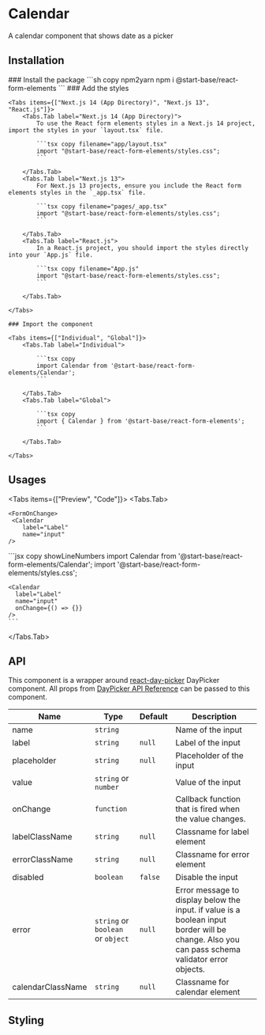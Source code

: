 
# Calendar

A calendar component that shows date as a picker

## Installation

<Steps>
    ### Install the package
    ```sh copy npm2yarn
    npm i @start-base/react-form-elements
    ```
    ### Add the styles

    <Tabs items={["Next.js 14 (App Directory)", "Next.js 13", "React.js"]}>
        <Tabs.Tab label="Next.js 14 (App Directory)">
            To use the React form elements styles in a Next.js 14 project, import the styles in your `layout.tsx` file.

            ```tsx copy filename="app/layout.tsx"
            import "@start-base/react-form-elements/styles.css";
            ```

        </Tabs.Tab>
        <Tabs.Tab label="Next.js 13">
            For Next.js 13 projects, ensure you include the React form elements styles in the `_app.tsx` file.

            ```tsx copy filename="pages/_app.tsx"
            import "@start-base/react-form-elements/styles.css";
            ```

        </Tabs.Tab>
        <Tabs.Tab label="React.js">
            In a React.js project, you should import the styles directly into your `App.js` file.

            ```tsx copy filename="App.js"
            import "@start-base/react-form-elements/styles.css";
            ```

        </Tabs.Tab>

    </Tabs>

    ### Import the component

    <Tabs items={["Individual", "Global"]}>
        <Tabs.Tab label="Individual">

            ```tsx copy
            import Calendar from '@start-base/react-form-elements/Calendar';
            ```

        </Tabs.Tab>
        <Tabs.Tab label="Global">

            ```tsx copy
            import { Calendar } from '@start-base/react-form-elements';
            ```

        </Tabs.Tab>

    </Tabs>

</Steps>

## Usages

<Tabs items={["Preview", "Code"]}>
  <Tabs.Tab>
    <Preview height="500px">
     
    <FormOnChange>
     <Calendar
        label="Label"
        name="input"
    />
  </FormOnChange>
   </Preview>
  </Tabs.Tab>
  <Tabs.Tab>
    ```jsx copy showLineNumbers
    import Calendar from '@start-base/react-form-elements/Calendar';
    import '@start-base/react-form-elements/styles.css';

    <Calendar
      label="Label"
      name="input"
      onChange={() => {}}
    />
    ```

  </Tabs.Tab>
</Tabs>

## API

This component is a wrapper around [react-day-picker](https://www.npmjs.com/package/react-day-picker) DayPicker component. All props from [DayPicker API Reference](https://daypicker.dev/api/type-aliases/DayPickerProps) can be passed to this component.

| Name              | Type                              | Default | Description                                                                                                                                    |
| ----------------- | --------------------------------- | ------- | ---------------------------------------------------------------------------------------------------------------------------------------------- |
| name              | `string`                          |         | Name of the input                                                                                                                              |
| label             | `string`                          | `null`  | Label of the input                                                                                                                             |
| placeholder       | `string`                          | `null`  | Placeholder of the input                                                                                                                       |
| value             | `string` or `number`              |         | Value of the input                                                                                                                             |
| onChange          | `function`                        |         | Callback function that is fired when the value changes.                                                                                        |
| labelClassName    | `string`                          | `null`  | Classname for label element                                                                                                                    |
| errorClassName    | `string`                          | `null`  | Classname for error element                                                                                                                    |
| disabled          | `boolean`                         | `false` | Disable the input                                                                                                                              |
| error             | `string` or `boolean` or `object` | `null`  | Error message to display below the input. if value is a boolean input border will be change. Also you can pass schema validator error objects. |
| calendarClassName | `string`                          | `null`  | Classname for calendar element                                                                                                                 |

## Styling
